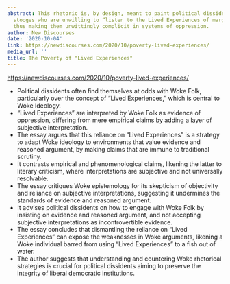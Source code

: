 ```yaml
---
abstract: This rhetoric is, by design, meant to paint political dissidents as myopic
  stooges who are unwilling to “listen to the Lived Experiences of marginalized people,”
  thus making them unwittingly complicit in systems of oppression.
author: New Discourses
date: '2020-10-04'
link: https://newdiscourses.com/2020/10/poverty-lived-experiences/
media_url: ''
title: The Poverty of "Lived Experiences"
---
```

<https://newdiscourses.com/2020/10/poverty-lived-experiences/>

- Political dissidents often find themselves at odds with Woke Folk, particularly over the concept of "Lived Experiences," which is central to Woke Ideology.
- "Lived Experiences" are interpreted by Woke Folk as evidence of oppression, differing from mere empirical claims by adding a layer of subjective interpretation.
- The essay argues that this reliance on "Lived Experiences" is a strategy to adapt Woke ideology to environments that value evidence and reasoned argument, by making claims that are immune to traditional scrutiny.
- It contrasts empirical and phenomenological claims, likening the latter to literary criticism, where interpretations are subjective and not universally resolvable.
- The essay critiques Woke epistemology for its skepticism of objectivity and reliance on subjective interpretations, suggesting it undermines the standards of evidence and reasoned argument.
- It advises political dissidents on how to engage with Woke Folk by insisting on evidence and reasoned argument, and not accepting subjective interpretations as incontrovertible evidence.
- The essay concludes that dismantling the reliance on "Lived Experiences" can expose the weaknesses in Woke arguments, likening a Woke individual barred from using "Lived Experiences" to a fish out of water.
- The author suggests that understanding and countering Woke rhetorical strategies is crucial for political dissidents aiming to preserve the integrity of liberal democratic institutions.